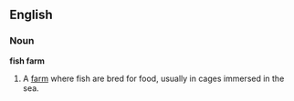 ==English==

===Noun===
'''fish farm'''

# A [[farm]] where fish are bred for food, usually in cages immersed in the sea.